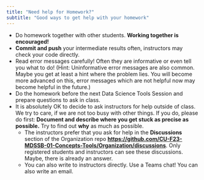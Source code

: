 ```yaml
---
title: "Need help for Homework?"
subtitle: "Good ways to get help with your homework"
---
```


- Do homework together with other students. **Working together is encouraged!**
- **Commit and push** your intermediate results often, instructors may check your code directly.
- Read error messages carefully! Often they are informative or even tell you what to do! (Hint: Uninformative error messages are also common. Maybe you get at least a hint where the problem lies. You will become more advanced on this, error messages which are not helpful now may become helpful in the future.)
- Do the homework before the next Data Science Tools Session and prepare questions to ask in class. 
- It is absolutely OK to decide to ask instructors for help outside of class. We try to care, if we are not too busy with other things. If you do, please do first: **Document and describe where you get stuck as precise as possible.** Try to find out **why** as much as possible. 
    - The instructors prefer that you ask for help in the **Discussions** section of the Organization repo **<https://github.com/CU-F23-MDSSB-01-Concepts-Tools/Organization/discussions>**. Only registered students and instructors can see these discussions. Maybe, there is already an answer. 
    - You can also write to instructors directly. Use a Teams chat! You can also write an email.